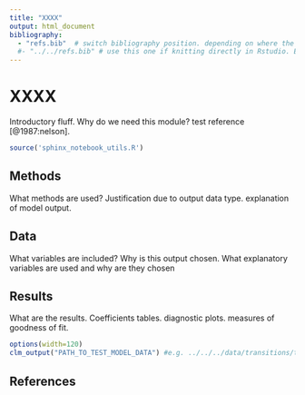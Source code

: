 ```yaml
---
title: "XXXX"
output: html_document
bibliography: 
  - "refs.bib"  # switch bibliography position. depending on where the file is being run. stick to this one when compiling the website using the makefile.
  #- "../../refs.bib" # use this one if knitting directly in Rstudio. Easier for debugging.
---
```


# XXXX


Introductory fluff. Why do we need this module? test reference [@1987:nelson]. 

```r
source('sphinx_notebook_utils.R')
```

## Methods

  What methods are used? Justification due to output data type. explanation of model output.
  
## Data
  
  What variables are included? Why is this output chosen. What explanatory variables are used and why are they chosen
  
## Results
  
  What are the results. Coefficients tables. diagnostic plots. measures of goodness of fit.


```r
options(width=120)
clm_output("PATH_TO_TEST_MODEL_DATA") #e.g. ../../../data/transitions/test/housing_clm_2018_2019.rds
```


## References